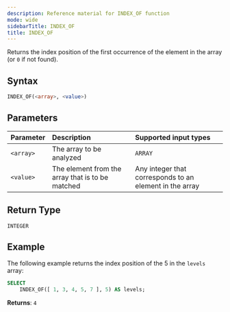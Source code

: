 ```yaml
---
description: Reference material for INDEX_OF function
mode: wide
sidebarTitle: INDEX_OF
title: INDEX_OF
---
```



Returns the index position of the first occurrence of the element in the array (or `0` if not found).

## Syntax


```sql
INDEX_OF(<array>, <value>)
```

## Parameters


| Parameter | Description                                       | Supported input types | 
| :--------- | :------------------------------------------------- | :----------|
| `<array>`   | The array to be analyzed                         | `ARRAY` | 
| `<value>`     | The element from the array that is to be matched | Any integer that corresponds to an element in the array | 

## Return Type
`INTEGER` 

## Example

The following example returns the index position of the 5 in the `levels` array:

```sql
SELECT
	INDEX_OF([ 1, 3, 4, 5, 7 ], 5) AS levels;
```

**Returns**: `4`

